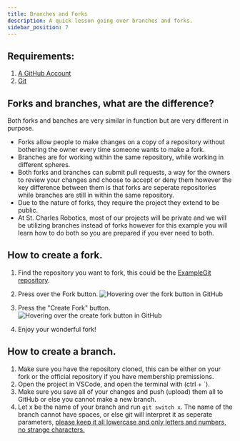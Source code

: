 ```yaml
---
title: Branches and Forks
description: A quick lesson going over branches and forks.
sidebar_position: 7
---
```


## Requirements:
1. [A GitHub Account](https://github.com/signup)
2. [Git](../github/Intro.mdx#how-do-i-download-git)

## Forks and branches, what are the difference?
Both forks and banches are very similar in function but are very different in purpose.

 * Forks allow people to make changes on a copy of a repository without bothering the owner every time someone wants to make a fork.
 * Branches are for working within the same repository, while working in different spheres.
 * Both forks and branches can submit pull requests, a way for the owners to review your changes and choose to accept or deny them however the key difference between them is that forks are seperate repositories while branches are still in within the same repository.
 * Due to the nature of forks, they require the project they extend to be public.
 * At St. Charles Robotics, most of our projects will be private and we will be utilizing branches instead of forks however for this example you will learn how to do both so you are prepared if you ever need to both.

## How to create a fork.
1. Find the repository you want to fork, this could be the [ExampleGit repository](https://github.com/Cardinal-Robotics/ExampleGit).
2. Press over the Fork button.
![Hovering over the fork button in GitHub](./images/branches/hoverForkButton.png)


3. Press the "Create Fork" button.
![Hovering over the create fork button in GitHub](./images/branches/createFork.png)

4. Enjoy your wonderful fork!

## How to create a branch.
1. Make sure you have the repository cloned, this can be either on your fork or the official repository if you have membership premissions.
2. Open the project in VSCode, and open the terminal with (ctrl + \`).
3. Make sure you save all of your changes and push (upload) them all to GitHub or else you cannot make a new branch.
4. Let x be the name of your branch and run `git switch x`. The name of the branch cannot have spaces, or else git will interpret it as seperate parameters, <ins>please keep it all lowercase and only letters and numbers, no strange characters.</ins>